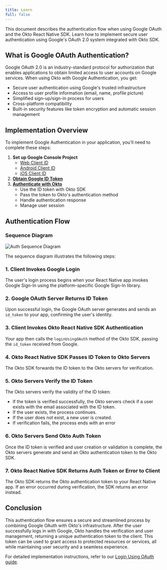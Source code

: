 ```yaml
---
title: Learn 
full: false
---
```



<AIMarkdownComponent isIndex={false} />

This document describes the authentication flow when using Google OAuth and the Okto React Native SDK. Learn how to implement secure user authentication using Google's OAuth 2.0 system integrated with Okto SDK.

## What is Google OAuth Authentication?

Google OAuth 2.0 is an industry-standard protocol for authorization that enables applications to obtain limited access to user accounts on Google services. When using Okto with Google Authentication, you get:

- Secure user authentication using Google's trusted infrastructure
- Access to user profile information (email, name, profile picture)
- Simplified sign-up/sign-in process for users
- Cross-platform compatibility
- Built-in security features like token encryption and automatic session management

## Implementation Overview

To implement Google Authentication in your application, you'll need to complete these steps:

1. **Set up Google Console Project**
    - [Web Client ID](./google-console-setup-web)
    - [Android Client ID](./google-console-setup-android)
    - [iOS Client ID](./google-console-setup-ios)
2. **[Obtain Google ID Token](./get-token-id)**
3. **[Authenticate with Okto](/docs/react-native-sdk/authenticate-users/session-management/loginUsingOAuth)** 
   - Use the ID token with Okto SDK
   - Pass the token to Okto's authentication method
   - Handle authentication response
   - Manage user session

## Authentication Flow

### Sequence Diagram

![Auth Sequence Diagram](/images/google-auth-sequence-diagram.png)

The sequence diagram illustrates the following steps:

### 1. Client Invokes Google Login
The user's login process begins when your React Native app invokes Google Sign-In using the platform-specific Google Sign-In library.

### 2. Google OAuth Server Returns ID Token
Upon successful login, the Google OAuth server generates and sends an `id_token` to your app, confirming the user's identity.

### 3. Client Invokes Okto React Native SDK Authentication
Your app then calls the `loginUsingOAuth` method of the Okto SDK, passing the `id_token` received from Google.

### 4. Okto React Native SDK Passes ID Token to Okto Servers
The Okto SDK forwards the ID token to the Okto servers for verification.

### 5. Okto Servers Verify the ID Token
The Okto servers verify the validity of the ID token:
- If the token is verified successfully, the Okto servers check if a user exists with the email associated with the ID token.
- If the user exists, the process continues.
- If the user does not exist, a new user is created.
- If verification fails, the process ends with an error

### 6. Okto Servers Send Okto Auth Token
Once the ID token is verified and user creation or validation is complete, the Okto servers generate and send an Okto authentication token to the Okto SDK.

### 7. Okto React Native SDK Returns Auth Token or Error to Client
The Okto SDK returns the Okto authentication token to your React Native app. If an error occurred during verification, the SDK returns an error instead.

## Conclusion
This authentication flow ensures a secure and streamlined process by combining Google OAuth with Okto's infrastructure. After the user successfully logs in with Google, Okto handles the verification and user management, returning a unique authentication token to the client. This token can be used to grant access to protected resources or services, all while maintaining user security and a seamless experience.

For detailed implementation instructions, refer to our [Login Using OAuth guide](/docs/react-native-sdk/authenticate-users/session-management/loginUsingOAuth).    